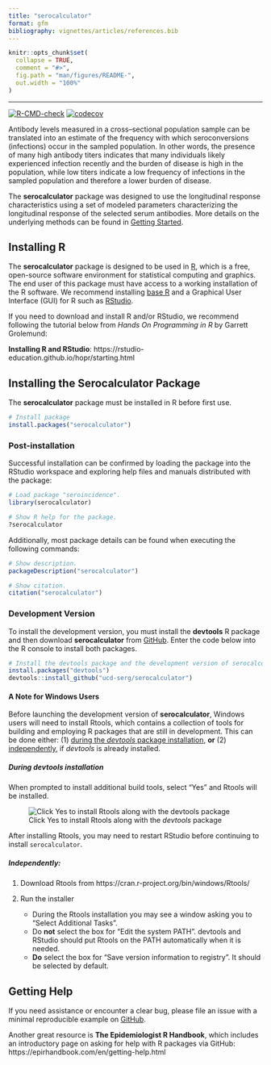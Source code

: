 ```yaml
---
title: "serocalculator"
format: gfm
bibliography: vignettes/articles/references.bib
---
```


<!-- README.md is generated from README.Rmd. Please edit that file -->

```r
knitr::opts_chunk$set(
  collapse = TRUE,
  comment = "#>",
  fig.path = "man/figures/README-",
  out.width = "100%"
)
```

------------------------------------------------------------------------

<!-- badges: start -->
[![R-CMD-check](https://github.com/UCD-SERG/serocalculator/actions/workflows/R-CMD-check.yaml/badge.svg)](https://github.com/UCD-SERG/serocalculator/actions/workflows/R-CMD-check.yaml)
[![codecov](https://codecov.io/gh/UCD-SERG/serocalculator/graph/badge.svg?token=85CXV6GN2T)](https://codecov.io/gh/UCD-SERG/serocalculator)
<!-- badges: end -->


Antibody levels measured in a cross–sectional population sample can be translated into an estimate of the frequency with which seroconversions (infections) occur in the sampled population. 
In other words, the presence of many high antibody titers indicates that many individuals likely experienced infection recently and the burden of disease is high in the population, 
while low titers indicate a low frequency of infections in the sampled population and therefore a lower burden of disease.

The **serocalculator** package was designed to use the longitudinal response characteristics 
using a set of modeled parameters characterizing the longitudinal response of the selected serum antibodies. 
More details on the underlying methods can be found in [Getting Started](https://ucd-serg.github.io/serocalculator/articles/serocalculator.html).


## Installing R

The **serocalculator** package is designed to be used in [R](https://www.r-project.org/), 
which is a free, open-source software environment for statistical computing and graphics. 
The end user of this package must have access to a working installation of the R software. 
We recommend installing [base R](https://cran.r-project.org/) and a Graphical User Interface (GUI) for R such as [RStudio](https://posit.co/products/open-source/rstudio/).

If you need to download and install R and/or RStudio, we recommend following the tutorial below from *Hands On Programming in R* by Garrett Grolemund:

**Installing R and RStudio**: https://rstudio-education.github.io/hopr/starting.html

## Installing the Serocalculator Package

The **serocalculator** package must be installed in R before first use. 

```r{eval=FALSE}
# Install package
install.packages("serocalculator")

```
### Post-installation

Successful installation can be confirmed by loading the package into the RStudio workspace and exploring help files and manuals distributed with the package:

```r{eval=FALSE}
# Load package "seroincidence".
library(serocalculator)

# Show R help for the package.
?serocalculator
```

Additionally, most package details can be found when executing the following commands:

```r{eval=FALSE}
# Show description.
packageDescription("serocalculator")

# Show citation.
citation("serocalculator")
```

### Development Version
To install the development version, you must install the **devtools** R package and then download **serocalculator** from [GitHub](https://github.com/). Enter the code below into the R console to install both packages.

```r{eval=FALSE}
# Install the devtools package and the development version of serocalculator
install.packages("devtools")
devtools::install_github("ucd-serg/serocalculator")

```
#### A Note for Windows Users

Before launching the development version of **serocalculator**, Windows users will need to install Rtools, which contains a collection of tools for building and employing R packages that are still in development. 
This can be done either: (1) [during the *devtools* package installation](#during-devtools-installation), **or** (2) [independently](#independently), if *devtools* is already installed.

##### During devtools installation

When prompted to install additional build tools, select "Yes" and Rtools will be installed. 

![Click Yes to install Rtools along with the *devtools* package][id]

[id]: man/figures/Rtools1.png

:::{.callout-note}
After installing Rtools, you may need to restart RStudio before continuing to install `serocalculator`.
:::

##### Independently:

1. Download Rtools from https://cran.r-project.org/bin/windows/Rtools/
2. Run the installer

    * During the Rtools installation you may see a window asking you to “Select Additional Tasks”.
    * Do **not** select the box for “Edit the system PATH”. devtools and RStudio should put Rtools on the PATH automatically when it is needed.
    * **Do** select the box for “Save version information to registry”. It should be selected by default.
    


## Getting Help

If you need assistance or encounter a clear bug, please file an issue with a minimal reproducible example on [GitHub](https://github.com/UCD-SERG/serocalculator/issues). 

Another great resource is **The Epidemiologist R Handbook**, which includes an introductory page on asking for help with R packages via GitHub: https://epirhandbook.com/en/getting-help.html

